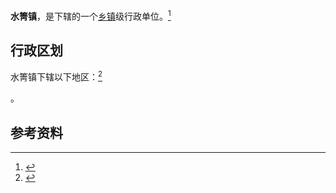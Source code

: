 {{中国乡级行政区|52/05/02/110/000}}

'''水箐镇'''，是{{PRC admin/fullname|52/05/02/110/000|3}}下辖的一个[[乡镇|乡镇]]级行政单位。<ref>{{PRC admin/ref sgc|{{PRC admin/parent|52/05/02/110/000}}}}</ref>

== 行政区划 ==

水箐镇下辖以下地区：<ref>{{PRC admin/ref sgc|52/05/02/110/000}}</ref>

{{PRC admin/children|52/05/02/110/000}}。

== 参考资料 ==

{{reflist}}

{{行政区划小作品}}
{{PRC admin/navcat|52/05/02/110/000}}